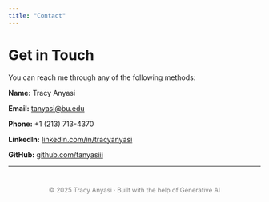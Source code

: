 ```yaml
---
title: "Contact"
---
```


# Get in Touch

You can reach me through any of the following methods:

**Name:** Tracy Anyasi  

**Email:** [tanyasi@bu.edu](mailto:tanyasi@bu.edu)  

**Phone:** +1 (213) 713-4370  

**LinkedIn:** [linkedin.com/in/tracyanyasi](https://www.linkedin.com/in/tracy-anyasi/)  

**GitHub:** [github.com/tanyasiii](https://github.com/tanyasiii)  

---


<footer style="text-align:center; margin-top:40px; font-size:0.9em; color:gray;">
© 2025 Tracy Anyasi · Built with the help of Generative AI
</footer>